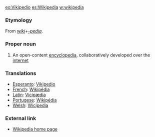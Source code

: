 [[eo:Vikipedio]] [[es:Wikipedia]] [[w:wikipedia]]
=== Etymology ===
From ''[[wiki]]''+''[[-pedia]]''.
===Proper noun===
# An open-content [[encyclopedia]], collaboratively developed over the [[internet]]
=== Translations ===
*[[Esperanto]]: [[Vikipedio]]
*[[French]]: [[Wikipédia]]
*[[Latin]]: [[Vicipædia]]
*[[Portugese]]: [[Wikipédia]]
*[[Welsh]]: [[Wicipedia]]
=== External link ===
* [http://www.wikipedia.org/ Wikipedia home page]